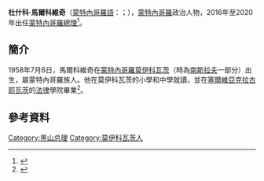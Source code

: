 {{多個問題|
{{Expand|time=2016-12-04T23:59:33+00:00}}
{{请求翻译|time=2016-12-04T23:59:33+00:00}}
}}
{{Infobox Officeholder
|name	          = 杜什科·馬爾科維奇
|image            = Dusko_Markovic.png
|native_name      = Душко Марковић
|native_name_lang = sr
|office         = [[蒙特內哥羅總理|蒙特內哥羅總理]]
|president      = {{Unbulleted list|[[菲利普·武亚诺维奇|菲利普·武亚诺维奇]]<br>[[米洛·久卡諾維奇|米洛·久卡諾維奇]]}}
|term_start     = 2016年11月28日
|term_end       = 2020年12月4日
|predecessor    = [[米洛·久卡諾維奇|米洛·久卡諾維奇]]
|successor      = {{le|兹德拉夫科·克里沃卡皮奇|Zdravko Krivokapić}}
|birth_date     = {{birth date and age|1958|7|6|df=y}}
|birth_place    = {{flag|南斯拉夫}}[[蒙特內哥羅|蒙特內哥羅]][[莫伊科瓦茨|莫伊科瓦茨]]
|death_date     = 
|death_place    = 
|spouse         = 
|religion       = 
|children       = 
|alma_mater     = 
|party          = [[蒙特內哥羅社會主義者民主黨|蒙特內哥羅社會主義者民主黨]]
|website        = 
}}

'''杜什科·馬爾科維奇'''（[[蒙特內哥羅語|蒙特內哥羅語]]：{{lang|mis|Душко Марковић}}；{{bd|1958年|7月6日|}}），[[蒙特內哥羅|蒙特內哥羅]]政治人物，2016年至2020年出任[[蒙特內哥羅總理|蒙特內哥羅總理]]<ref>{{Cite web|url=http://www.vijesti.me/vijesti/crna-gora-dobila-novu-vladu-913808|title=Crna Gora dobila novu Vladu|last=Murić|first=Darvin|last2=Gudović|first2=Ivana|date=2016-11-28|website=vijesti.me|publisher=|accessdate=2016-12-03|archive-url=https://web.archive.org/web/20161220052307/http://www.vijesti.me/vijesti/crna-gora-dobila-novu-vladu-913808|archive-date=2016-12-20|dead-url=yes}}</ref>。

==簡介==
1958年7月6日，馬爾科維奇在[[蒙特內哥羅|蒙特內哥羅]][[莫伊科瓦茨|莫伊科瓦茨]]（時為[[南斯拉夫|南斯拉夫]]一部分）出生，屬蒙特內哥羅族人。他在莫伊科瓦茨的小學和中學就讀，並在[[塞爾維亞|塞爾維亞]][[克拉古耶瓦茨|克拉古耶瓦茨]]的[[法律|法律]]學院畢業<ref>{{Cite web|url=http://www.predsjednik.gov.me/predsjednik/biografija|title=Predsjednik Vlade Crne Gore Duško Marković - biografija|date=|website=gov.me|publisher=|accessdate=2016-12-03|archive-date=2020-11-25|archive-url=https://web.archive.org/web/20201125135608/https://predsjednik.gov.me/predsjednik/biografija|dead-url=no}}</ref>。

==參考資料==
{{reflist}}

{{s-start}}
{{s-off}}
{{s-bef|before=[[米洛·久卡諾維奇|米洛·久卡諾維奇]]}}
{{s-ttl|title=[[蒙特內哥羅總理|蒙特內哥羅總理]]|years=2016年－2020年}}
{{s-aft|after={{le|茲德拉夫科·克里沃卡皮奇|Zdravko Krivokapić}}}}
{{s-end}}

{{Authority control}}
{{DEFAULTSORT:Marković, Duško}}

[[Category:黑山总理|Category:黑山总理]]
[[Category:莫伊科瓦茨人|Category:莫伊科瓦茨人]]